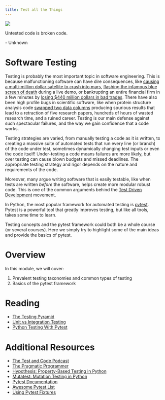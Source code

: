 ```yaml
---
title: Test all the Things
---
```


![](../../images/workbench_explosion.png)

:::{.callout-note appearance="minimal"}
Untested code is broken code.

\- Unknown
:::

# Software Testing

Testing is probably the most important topic in software engineering. This is because malfunctioning software can have dire
consequences, like [causing a multi-million dollar satellite to crash into mars](https://en.wikipedia.org/wiki/Mars_Climate_Orbiter),
[flashing the infamous blue screen of death](https://www.youtube.com/watch?v=AbER5TVTHEc&t=29s) during a live demo,
or bankrupting an entire financial firm in a few minutes by
[losing $440 million dollars in bad trades](https://www.henricodolfing.com/2019/06/project-failure-case-study-knight-capital.html).
There have also been high profile bugs in scientific software, like when protein structure analysis code
[swapped two data columns](https://www.science.org/doi/full/10.1126/science.314.5807.1856) producing spurious results
that lead to a retraction of five research papers, hundreds of hours of wasted research time, and a ruined career.
Testing is our main defense against such spectacular failures, and the way we gain confidence that a code works.

Testing strategies are varied, from manually testing a code as it is written, to creating a massive suite of
automated tests that run every line (or branch) of the code under test, sometimes dynamically changing test inputs or
even the code itself! Under-testing a code means failures are more likely, but over testing can cause blown budgets
and missed deadlines. The appropriate testing strategy and rigor depends on the nature and requirements of the code.

Moreover, many argue writing software that is easily testable, like when tests are written *before* the software,
helps create more modular robust code. This is one of the common arguments behind the
[Test Driven Development](https://en.wikipedia.org/wiki/Test-driven_development) movement.

In Python, the most popular framework for automated testing is [pytest](https://docs.pytest.org/en/7.2.x/). Pytest
is a powerful tool that greatly improves testing, but like all tools, takes some time to learn.

Testing concepts and the pytest framework could both be a whole course (or several courses).
Here we simply try to highlight some of the main ideas and provide the basics of pytest.

# Overview

In this module, we will cover:

1. Prevalent testing taxonomies and common types of testing
2. Basics of the pytest framework

# Reading

- [The Testing Pyramid](https://www.browserstack.com/guide/testing-pyramid-for-test-automation)
- [Unit vs Integration Testing](https://circleci.com/blog/unit-testing-vs-integration-testing/)
- [Python Testing With Pytest](https://realpython.com/pytest-python-testing/)

# Additional Resources

- [The Test and Code Podcast](https://testandcode.com/)
- [The Pragmatic Programmer](https://raygun.com/blog/costly-software-errors-history/)
- [Hypothesis: Property-Based Testing in Python](https://hypothesis.readthedocs.io/en/latest/)
- [Mutatest: Mutation Testing in Python](https://hypothesis.readthedocs.io/en/latest/)
- [Pytest Documentation](https://docs.pytest.org/en/7.1.x/)
- [Awesome Pytest List](https://github.com/augustogoulart/awesome-pytest)
- [Using Pytest Fixtures](https://www.testim.io/blog/using-pytest-fixtures/)